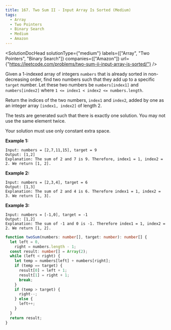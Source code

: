 ```yaml
---
title: 167. Two Sum II - Input Array Is Sorted (Medium)
tags:
  - Array
  - Two Pointers
  - Binary Search
  - Medium
  - Amazon
---
```



<SolutionDocHead
  solutionType={"medium"}
  labels={["Array", "Two Pointers", "Binary Search"]}
  companies={["Amazon"]}
  url={"https://leetcode.com/problems/two-sum-ii-input-array-is-sorted/"}
/>

Given a 1-indexed array of integers `numbers` that is already sorted in non-decreasing order, find two numbers such that they add up to a specific `target` number. Let these two numbers be `numbers[index1]` and `numbers[index2]` where `1 <= index1 < index2 <= numbers.length`.

Return the indices of the two numbers, `index1` and `index2`, added by one as an integer array `[index1, index2]` of length 2.

The tests are generated such that there is exactly one solution. You may not use the same element twice.

Your solution must use only constant extra space.

<b>Example 1:</b>

```
Input: numbers = [2,7,11,15], target = 9
Output: [1,2]
Explanation: The sum of 2 and 7 is 9. Therefore, index1 = 1, index2 = 2. We return [1, 2].
```

<b>Example 2:</b>

```
Input: numbers = [2,3,4], target = 6
Output: [1,3]
Explanation: The sum of 2 and 4 is 6. Therefore index1 = 1, index2 = 3. We return [1, 3].
```

<b>Example 3:</b>

```
Input: numbers = [-1,0], target = -1
Output: [1,2]
Explanation: The sum of -1 and 0 is -1. Therefore index1 = 1, index2 = 2. We return [1, 2].
```

```ts title=solution.ts
function twoSum(numbers: number[], target: number): number[] {
  let left = 0,
    right = numbers.length - 1;
  const result: number[] = Array(2);
  while (left < right) {
    let temp = numbers[left] + numbers[right];
    if (temp == target) {
      result[0] = left + 1;
      result[1] = right + 1;
      break;
    }
    if (temp > target) {
      right--;
    } else {
      left++;
    }
  }
  return result;
}
```
